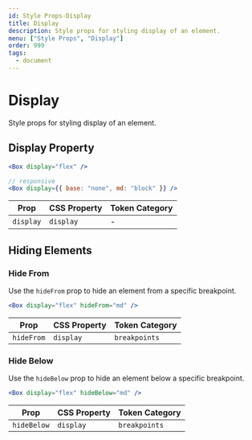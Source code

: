 ```yaml
---
id: Style Props-Display
title: Display
description: Style props for styling display of an element.
menu: ["Style Props", "Display"]
order: 999
tags:
  - document
---
```


# Display

Style props for styling display of an element.

## Display Property

```jsx
<Box display="flex" />

// responsive
<Box display={{ base: "none", md: "block" }} />
```

| Prop      | CSS Property | Token Category |
| --------- | ------------ | -------------- |
| `display` | `display`    | -              |

## Hiding Elements

### Hide From

Use the `hideFrom` prop to hide an element from a specific breakpoint.

```jsx
<Box display="flex" hideFrom="md" />
```

| Prop       | CSS Property | Token Category |
| ---------- | ------------ | -------------- |
| `hideFrom` | `display`    | `breakpoints`  |

### Hide Below

Use the `hideBelow` prop to hide an element below a specific breakpoint.

```jsx
<Box display="flex" hideBelow="md" />
```

| Prop        | CSS Property | Token Category |
| ----------- | ------------ | -------------- |
| `hideBelow` | `display`    | `breakpoints`  |
